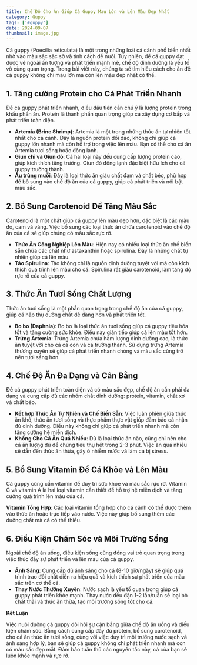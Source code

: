 ---
title: Chế Độ Cho Ăn Giúp Cá Guppy Mau Lớn và Lên Màu Đẹp Nhất
category: Guppy
tags: ['#guppy']
date: 2024-09-07
thumbnail: image.jpg
---

Cá guppy (Poecilia reticulata) là một trong những loài cá cảnh phổ biến nhất nhờ vào màu sắc sặc sỡ 
và tính cách dễ nuôi. Tuy nhiên, để cá guppy đạt được vẻ ngoài ấn tượng và phát triển mạnh mẽ, chế 
độ dinh dưỡng là yếu tố vô cùng quan trọng. Trong bài viết này, chúng ta sẽ tìm hiểu cách cho ăn để 
cá guppy không chỉ mau lớn mà còn lên màu đẹp nhất có thể.

## 1. Tăng cường Protein cho Cá Phát Triển Nhanh

Để cá guppy phát triển nhanh, điều đầu tiên cần chú ý là lượng protein trong khẩu phần ăn. Protein 
là thành phần quan trọng giúp cá xây dựng cơ bắp và phát triển toàn diện.

- **Artemia (Brine Shrimp)**: Artemia là một trong những thức ăn tự nhiên tốt nhất cho cá cảnh. Đây là 
nguồn protein dồi dào, không chỉ giúp cá guppy lớn nhanh mà còn hỗ trợ trong việc lên màu. Bạn có 
thể cho cá ăn Artemia tươi sống hoặc đông lạnh.
- **Giun chỉ và Giun đỏ**: Cả hai loại này đều cung cấp lượng protein cao, giúp kích thích tăng trưởng. 
Giun đỏ đông lạnh đặc biệt hữu ích cho cá guppy trưởng thành.
- **Ấu trùng muỗi**: Đây là loại thức ăn giàu chất đạm và chất béo, phù hợp để bổ sung vào chế độ ăn của 
cá guppy, giúp cá phát triển và nổi bật màu sắc.

## 2. Bổ Sung Carotenoid Để Tăng Màu Sắc

Carotenoid là một chất giúp cá guppy lên màu đẹp hơn, đặc biệt là các màu đỏ, cam và vàng. Việc 
bổ sung các loại thức ăn chứa carotenoid vào chế độ ăn của cá sẽ giúp chúng có màu sắc rực rỡ.

- **Thức Ăn Công Nghiệp Lên Màu**: Hiện nay có nhiều loại thức ăn chế biến sẵn chứa các chất như 
astaxanthin hoặc spirulina. Đây là những chất tự nhiên giúp cá lên màu.
- **Tảo Spirulina**: Tảo không chỉ là nguồn dinh dưỡng tuyệt vời mà còn kích thích quá trình lên 
màu cho cá. Spirulina rất giàu carotenoid, làm tăng độ rực rỡ của cá guppy.

## 3. Thức Ăn Tươi Sống Chất Lượng

Thức ăn tươi sống là một phần quan trọng trong chế độ ăn của cá guppy, giúp cá hấp thụ dưỡng chất 
dễ dàng hơn và phát triển tốt.

- **Bo bo (Daphnia)**: Bo bo là loại thức ăn tươi sống giúp cá guppy tiêu hóa tốt và tăng cường sức khỏe. Điều này gián tiếp giúp cá lên màu tốt hơn.
- **Trứng Artemia**: Trứng Artemia chứa hàm lượng dinh dưỡng cao, là thức ăn tuyệt vời cho cả cá con và cá trưởng thành. Sử dụng trứng Artemia thường xuyên sẽ giúp cá phát triển nhanh chóng và màu sắc cũng trở nên tươi sáng hơn.

## 4. Chế Độ Ăn Đa Dạng và Cân Bằng

Để cá guppy phát triển toàn diện và có màu sắc đẹp, chế độ ăn cần phải đa dạng và cung cấp đủ các 
nhóm chất dinh dưỡng: protein, vitamin, chất xơ và chất béo.

- **Kết hợp Thức Ăn Tự Nhiên và Chế Biến Sẵn**: Việc luân phiên giữa thức ăn khô, thức ăn tươi sống 
và thực phẩm thực vật giúp đảm bảo cá nhận đủ dinh dưỡng. Điều này không chỉ giúp cá phát triển 
nhanh mà còn tăng cường hệ miễn dịch.
- **Không Cho Cá Ăn Quá Nhiều**: Dù là loại thức ăn nào, cũng chỉ nên cho cá ăn lượng đủ để chúng 
tiêu thụ hết trong 2-3 phút. Việc ăn quá nhiều sẽ dẫn đến thức ăn thừa, gây ô nhiễm nước và làm cá 
bị stress.

## 5. Bổ Sung Vitamin Để Cá Khỏe và Lên Màu

Cá guppy cũng cần vitamin để duy trì sức khỏe và màu sắc rực rỡ. Vitamin C và vitamin A là hai 
loại vitamin cần thiết để hỗ trợ hệ miễn dịch và tăng cường quá trình lên màu của cá.

**Vitamin Tổng Hợp**: Các loại vitamin tổng hợp cho cá cảnh có thể được thêm vào thức ăn hoặc trực 
tiếp vào nước. Việc này giúp bổ sung thêm các dưỡng chất mà cá có thể thiếu.

## 6. Điều Kiện Chăm Sóc và Môi Trường Sống

Ngoài chế độ ăn uống, điều kiện sống cũng đóng vai trò quan trọng trong việc thúc đẩy sự phát triển 
và lên màu của cá guppy.

- **Ánh Sáng**: Cung cấp đủ ánh sáng cho cá (8-10 giờ/ngày) sẽ giúp quá trình trao đổi chất diễn 
ra hiệu quả và kích thích sự phát triển của màu sắc trên cơ thể cá.
- **Thay Nước Thường Xuyên**: Nước sạch là yếu tố quan trọng giúp cá guppy phát triển khỏe mạnh. 
Thay nước đều đặn 1-2 lần/tuần sẽ loại bỏ chất thải và thức ăn thừa, tạo môi trường sống tốt cho cá.

**Kết Luận**

Việc nuôi dưỡng cá guppy đòi hỏi sự cân bằng giữa chế độ ăn uống và điều kiện chăm sóc. Bằng cách 
cung cấp đầy đủ protein, bổ sung carotenoid, cho cá ăn thức ăn tươi sống, cùng với việc duy trì môi 
trường nước sạch và ánh sáng hợp lý, bạn sẽ giúp cá guppy không chỉ phát triển nhanh mà còn có màu 
sắc đẹp mắt. Đảm bảo tuân thủ các nguyên tắc này, cá của bạn sẽ luôn khỏe mạnh và rực rỡ.







